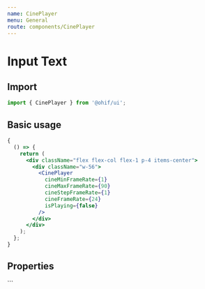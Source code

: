 ```yaml
---
name: CinePlayer
menu: General
route: components/CinePlayer
---
```




# Input Text

## Import

```javascript
import { CinePlayer } from '@ohif/ui';
```

## Basic usage

```jsx live
{
  () => {
    return (
      <div className="flex flex-col flex-1 p-4 items-center">
        <div className="w-56">
          <CinePlayer
            cineMinFrameRate={1}
            cineMaxFrameRate={90}
            cineStepFrameRate={1}
            cineFrameRate={24}
            isPlaying={false}
          />
        </div>
      </div>
    );
  };
}
```

## Properties

<Props of={CinePlayer} />
```
